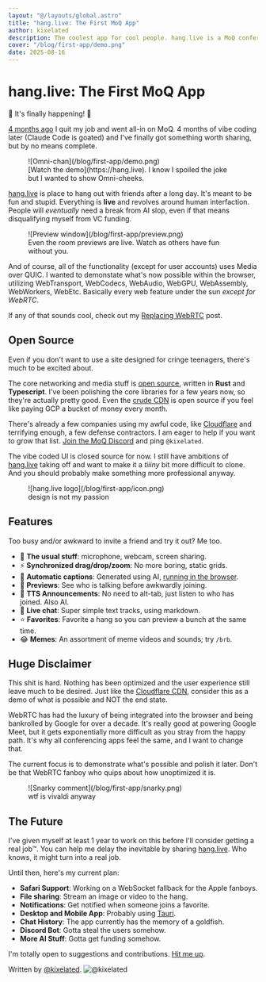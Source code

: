 ```yaml
---
layout: "@/layouts/global.astro"
title: "hang.live: The First MoQ App"
author: kixelated
description: The coolest app for cool people. hang.live is a MoQ conferencing app built without even a trace of WebRTC. Try it, invite a friend, and yoink the open source code that powers it.
cover: "/blog/first-app/demo.png"
date: 2025-08-16
---
```


# hang.live: The First MoQ App
🚨 It's finally happening! 🚨

[4 months ago](./application-first) I quit my job and went all-in on MoQ.
4 months of vibe coding later (Claude Code is goated) and I've finally got something worth sharing, but by no means complete.

<figure>
	![Omni-chan](/blog/first-app/demo.png)
	<figcaption>[Watch the demo](https://hang.live). I know I spoiled the joke but I wanted to show Omni-cheeks.</figcaption>
</figure>


[hang.live](https://hang.live) is place to hang out with friends after a long day.
It's meant to be fun and stupid.
Everything is **live** and revolves around human interfaction.
People will *eventually* need a break from AI slop, even if that means disqualifying myself from VC funding.

<figure>
	![Preview window](/blog/first-app/preview.png)
	<figcaption>Even the room previews are live. Watch as others have fun without you.</figcaption>
</figure>

And of course, all of the functionality (except for user accounts) uses Media over QUIC.
I wanted to demonstate what's now possible within the browser, utilizing WebTransport, WebCodecs, WebAudio, WebGPU, WebAssembly, WebWorkers, WebEtc.
Basically every web feature under the sun *except for WebRTC*.

If any of that sounds cool, check out my [Replacing WebRTC](./replacing-webrtc) post.

## Open Source
Even if you don't want to use a site designed for cringe teenagers, there's much to be excited about.

The core networking and media stuff is [open source](https://github.com/kixelated/moq), written in **Rust** and **Typescript**.
I've been polishing the core libraries for a few years now, so they're actually pretty good.
Even the [crude CDN](https://github.com/kixelated/moq.dev/tree/main/infra) is open source if you feel like paying GCP a bucket of money every month.

There's already a few companies using my awful code, like [Cloudflare](./first-cdn) and terrifying enough, a few defense contractors.
I am eager to help if you want to grow that list.
[Join the MoQ Discord](https://discord.gg/FCYF3p99mr) and ping `@kixelated`.

The vibe coded UI is closed source for now.
I still have ambitions of [hang.live](https://hang.live) taking off and want to make it a *tiiiny* bit more difficult to clone.
And you should probably make something more professional anyway.

<figure>
	![hang.live logo](/blog/first-app/icon.png)
	<figcaption>design is not my passion</figcaption>
</figure>

## Features
Too busy and/or awkward to invite a friend and try it out?
Me too.

- 🎥 **The usual stuff**: microphone, webcam, screen sharing.
- ⚡ **Synchronized drag/drop/zoom**: No more boring, static grids.
- 🤖 **Automatic captions**: Generated using AI, [running in the browser](https://huggingface.co/docs/transformers.js/en/index).
- 👀 **Previews**: See who is talking before awkwardly joining.
- 💬 **TTS Announcements**: No need to alt-tab, just listen to who has joined. Also AI.
- 📝 **Live chat**: Super simple text tracks, using markdown.
- ⭐ **Favorites**: Favorite a hang so you can preview a bunch at the same time.
- 😂 **Memes**: An assortment of meme videos and sounds; try `/brb`.

## Huge Disclaimer
This shit is hard.
Nothing has been optimized and the user experience still leave much to be desired.
Just like the [Cloudflare CDN](./first-cdn), consider this as a demo of what is possible and NOT the end state.

WebRTC has had the luxury of being integrated into the browser and being bankrolled by Google for over a decade.
It's really good at powering Google Meet, but it gets exponentially more difficult as you stray from the happy path.
It's why all conferencing apps feel the same, and I want to change that.

The current focus is to demonstrate what's possible and polish it later.
Don't be that WebRTC fanboy who quips about how unoptimized it is.

<figure>
	![Snarky comment](/blog/first-app/snarky.png)
	<figcaption>wtf is vivaldi anyway</figcaption>
</figure>


## The Future
I've given myself at least 1 year to work on this before I'll consider getting a real job™.
You can help me delay the inevitable by sharing [hang.live](https://hang.live).
Who knows, it might turn into a real job.

Until then, here's my current plan:
- **Safari Support**: Working on a WebSocket fallback for the Apple fanboys.
- **File sharing**: Stream an image or video to the hang.
- **Notifications**: Get notified when someone joins a favorite.
- **Desktop and Mobile App**: Probably using [Tauri](https://v2.tauri.app/).
- **Chat History**: The app currently has the memory of a goldfish.
- **Discord Bot**: Gotta steal the users somehow.
- **More AI Stuff**: Gotta get funding somehow.

I'm totally open to suggestions and contributions.
[Hit me up](https://discord.gg/SRG9gu6BdE).

Written by [@kixelated](https://github.com/kixelated).
![@kixelated](/blog/avatar.png)
